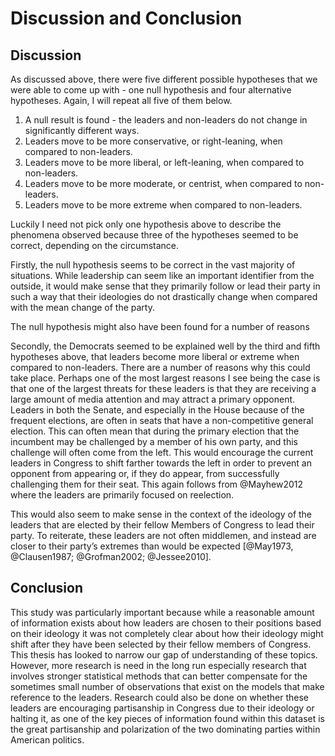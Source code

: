 # Discussion and Conclusion

## Discussion


As discussed above, there were five different possible hypotheses that we were able to come up with - one null hypothesis and four alternative hypotheses. Again, I will repeat all five of them below.

  1. A null result is found - the leaders and non-leaders do not change in significantly different ways.
  2. Leaders move to be more conservative, or right-leaning, when compared to non-leaders.
  3. Leaders move to be more liberal, or left-leaning, when compared to non-leaders.
  4. Leaders move to be more moderate, or centrist, when compared to non-leaders.
  5. Leaders move to be more extreme when compared to non-leaders.
  
Luckily I need not pick only one hypothesis above to describe the phenomena observed because three of the hypotheses seemed to be correct, depending on the circumstance.

Firstly, the null hypothesis seems to be correct in the vast majority of situations. While leadership can seem like an important identifier from the outside, it would make sense that they primarily follow or lead their party\footnote{It is impossible to know which direction the causality would go in from this analysis.} in such a way that their ideologies do not drastically change when compared with the mean change of the party. 

The null hypothesis might also have been found for a number of reasons


Secondly, the Democrats seemed to be explained well by the third and fifth hypotheses above, that leaders become more liberal or extreme when compared to non-leaders. There are a number of reasons why this could take place. Perhaps one of the most largest reasons I see being the case is that one of the largest threats for these leaders is that they are receiving a large amount of media attention and may attract a primary opponent. Leaders in both the Senate, and especially in the House because of the frequent elections, are often in seats that have a non-competitive general election. This can often mean that during the primary election that the incumbent may be challenged by a member of his own party, and this challenge will often come from the left. This would encourage the current leaders in Congress to shift farther towards the left in order to prevent an opponent from appearing or, if they do appear, from successfully challenging them for their seat. This again follows from @Mayhew2012 where the leaders are primarily focused on reelection.

This would also seem to make sense in the context of the ideology of the leaders that are elected by their fellow Members of Congress to lead their party. To reiterate, these leaders are not often middlemen, and instead are closer to their party's extremes than would be expected [@May1973, @Clausen1987; @Grofman2002; @Jessee2010].





## Conclusion

This study was particularly important because while a reasonable amount of information exists about how leaders are chosen to their positions based on their ideology it was not completely clear about how their ideology might shift after they have been selected by their fellow members of Congress. This thesis has looked to narrow our gap of understanding of these topics. However, more research is need in the long run especially research that involves stronger statistical methods that can better compensate for the sometimes small number of observations that exist on the models that make reference to the leaders. Research could also be done on whether these leaders are encouraging partisanship in Congress due to their ideology or halting it, as one of the key pieces of information found within this dataset is the great partisanship and polarization of the two dominating parties within American politics. 
